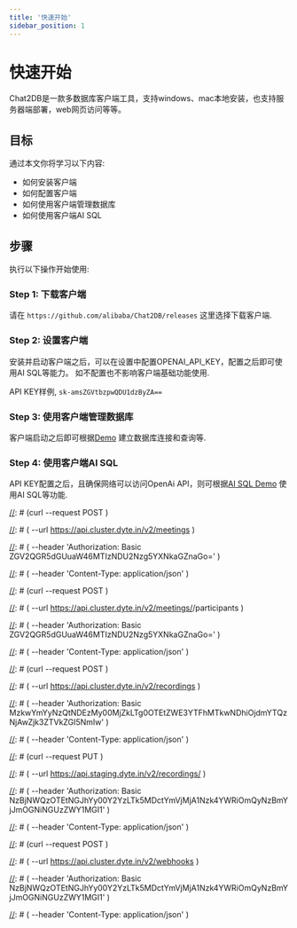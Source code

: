 ```yaml
---
title: '快速开始'
sidebar_position: 1
---
```


# 快速开始
Chat2DB是一款多数据库客户端工具，支持windows、mac本地安装，也支持服务器端部署，web网页访问等等。


## 目标

通过本文你将学习以下内容:

- 如何安装客户端
- 如何配置客户端
- 如何使用客户端管理数据库
- 如何使用客户端AI SQL

## 步骤

执行以下操作开始使用:

### Step 1: 下载客户端

请在 `https://github.com/alibaba/Chat2DB/releases` 这里选择下载客户端.

### Step 2: 设置客户端

安装并启动客户端之后，可以在设置中配置OPENAI_API_KEY，配置之后即可使用AI SQL等能力。
如不配置也不影响客户端基础功能使用.

API KEY样例, `sk-amsZGVtbzpwQDU1dzByZA==`

### Step 3: 使用客户端管理数据库

客户端启动之后即可根据[Demo](https://github.com/alibaba/Chat2DB#-%E4%BD%BF%E7%94%A8demo) 建立数据库连接和查询等.

### Step 4: 使用客户端AI SQL

API KEY配置之后，且确保网络可以访问OpenAi API，则可根据[AI SQL Demo](https://github.com/alibaba/Chat2DB/blob/main/CHAT2DB_AI_SQL.md) 使用AI SQL等功能.

[//]: # (## Add Video Calls to your Application using Dyte APIs)

[//]: # ()
[//]: # (This section focuses on how to add voice and video calls to your applications)

[//]: # (using Dyte APIs. A typical workflow includes the following steps:)

[//]: # ()
[//]: # (1.  Create a meeting)

[//]: # (2.  Add participants to the meeting)

[//]: # (3.  Record the meeting)

[//]: # (4.  Receive events using webhooks)

[//]: # ()
[//]: # (### Step 1: Create a Meeting)

[//]: # ()
[//]: # (You must first create a meeting in order to begin using Dyte for voice and video)

[//]: # (calls.)

[//]: # ()
[//]: # (#### Request)

[//]: # ()
[//]: # (This request returns a parameter called `id`, which is your `meeting ID`. The)

[//]: # (meeting ID is required for subsequent operations like adding participants.)

[//]: # ()
[//]: # (```bash)

[//]: # (curl --request POST \)

[//]: # (  --url https://api.cluster.dyte.in/v2/meetings \)

[//]: # (  --header 'Authorization: Basic ZGV2QGR5dGUuaW46MTIzNDU2Nzg5YXNkaGZnaGo=' \)

[//]: # (  --header 'Content-Type: application/json' \)

[//]: # (  --data '{)

[//]: # (  "title": "Sample meeting",)

[//]: # (  "preferred_region": "ap-south-1",)

[//]: # (  "record_on_start": false)

[//]: # (}')

[//]: # (```)

[//]: # ()
[//]: # (#### Response)

[//]: # ()
[//]: # (```json)

[//]: # ({)

[//]: # (  "success": true,)

[//]: # (  "data": {)

[//]: # (    "id": "497f6eca-6276-4993-bfeb-53cbbbba6f08",)

[//]: # (    "preferred_region": "ap-south-1",)

[//]: # (    "waiting_room": true,)

[//]: # (    "record_on_start": true,)

[//]: # (    "created_at": "2019-08-24T14:15:22Z",)

[//]: # (    "updated_at": "2019-08-24T14:15:22Z")

[//]: # (  })

[//]: # (})

[//]: # (```)

[//]: # ()
[//]: # (### Step 2: Add Participants)

[//]: # ()
[//]: # (Once you’ve created a meeting, you can add participants to the meeting.)

[//]: # ()
[//]: # (#### Request)

[//]: # ()
[//]: # (This request returns a token, which is required to initialize the frontend SDKs.)

[//]: # ()
[//]: # (:::tip Note)

[//]: # ()
[//]: # (The preset name created earlier must be passed in the request.)

[//]: # ()
[//]: # (:::)

[//]: # ()
[//]: # (```bash)

[//]: # (curl --request POST \)

[//]: # (  --url https://api.cluster.dyte.in/v2/meetings/<meetingId>/participants \)

[//]: # (  --header 'Authorization: Basic ZGV2QGR5dGUuaW46MTIzNDU2Nzg5YXNkaGZnaGo=' \)

[//]: # (  --header 'Content-Type: application/json' \)

[//]: # (  --data '{)

[//]: # (  "name": "Mary Sue",)

[//]: # (  "picture": "https://i.imgur.com/test.jpg",)

[//]: # (  "preset_name": "string",)

[//]: # (  "client_specific_id": "string")

[//]: # (}')

[//]: # (```)

[//]: # ()
[//]: # (#### Response)

[//]: # ()
[//]: # (```json)

[//]: # ({)

[//]: # (  "success": true,)

[//]: # (  "data": {)

[//]: # (    "id": "497f6eca-6276-4993-bfeb-53cbbbba6f08",)

[//]: # (    "name": "string",)

[//]: # (    "picture": "http://example.com",)

[//]: # (    "client_specific_id": "string",)

[//]: # (    "preset_name": "string",)

[//]: # (    "created_at": "2019-08-24T14:15:22Z",)

[//]: # (    "updated_at": "2019-08-24T14:15:22Z",)

[//]: # (    "token": "eyJhbGciOiJSUzI1NiIsInR5cCI6IkpXVCJ9.eyJvcmdJZCI6IjM5MGJmMjc0LTQxMzMtNDI2ZC04NDkxLWVhN2ExYTE5MDQ4YiIsIm1lZXRpbmdJZCI6ImY5MTMzODM0LWE4MmYtNGNhYi05OTRiLWY3M2RiMmQwNmY4OCIsInBhcnRpY2lwYW50SWQiOiIxZDVhNTkyMy1iYzY5LTQ5ZDAtODJhNy1lZDIzZmE0ZTUyZWYiLCJwcmVzZXRJZCI6Ijg3NzNiZDAzLTkzNjItNDdjNy1hNzlkLThmNTQxMWMyNDc2NiIsImlhdCI6MTY2OTgzMDE5OCwiZXhwIjoxNjc4NDcwMTk4fQ.ngSKuI24JHtPxiimrGT1Vkk7_AdvrMRwkbltvlWpyWmmm14-Kl4OUVw2nm7q0S2uEgw7xXRz8faxzzJTMogkKlUSXGXOpUc_lXYH9h7u29MCFf3nJDy_FZIsSgPmULLoF3p4OlU9wNSwEnO0h856PdB4MfAuXxa24vkgI1tplzBPOS4NcW9x8pfE7J98ixVZKcPvqNig_pLOypy0j5Pd3CHdi25EFml1Fr0iyui4hDrjE-mzMnYwvojkXSb47MSxVoOLGvWn__dL2qrPSho4C3fhb_HEupWAzCHMDBpl1IGhazN1-mZ40WNYsKFFcch89qOsr0dA2C_d0PHVzCVP3A")

[//]: # (  })

[//]: # (})

[//]: # (```)

[//]: # ()
[//]: # (### Step 3: Record the Meeting)

[//]: # ()
[//]: # (You can manage your recordings in Dyte using `Basic` or `Bearer` authentication)

[//]: # (methods. If you’re using `Bearer` authentication, then you need to use the)

[//]: # (`token` returned by the [Add Participants]&#40;/api#/operations/add_participant&#41; API)

[//]: # (request.)

[//]: # ()
[//]: # (#### Start recording)

[//]: # ()
[//]: # (`storage_config` is an optional parameter. If you specify the storage)

[//]: # (configuration, the recording will be stored in your S3 bucket as well.)

[//]: # ()
[//]: # (##### Request)

[//]: # ()
[//]: # (```bash)

[//]: # (curl --request POST \)

[//]: # (  --url https://api.cluster.dyte.in/v2/recordings \)

[//]: # (  --header 'Authorization: Basic MzkwYmYyNzQtNDEzMy00MjZkLTg0OTEtZWE3YTFhMTkwNDhiOjdmYTQzNjAwZjk3ZTVkZGI5NmIw' \)

[//]: # (  --header 'Content-Type: application/json' \)

[//]: # (  --data '{)

[//]: # (  "meeting_id": "97440c6a-140b-40a9-9499-b23fd7a3868a",)

[//]: # (  "storage_config": {)

[//]: # (    "type": "aws",)

[//]: # (    "access_key": "string",)

[//]: # (    "secret_key": "string",)

[//]: # (    "region": "us-east-1",)

[//]: # (    "bucket": "string",)

[//]: # (    "path": "string")

[//]: # (  })

[//]: # (}')

[//]: # (```)

[//]: # ()
[//]: # (##### Response)

[//]: # ()
[//]: # (```json)

[//]: # ({)

[//]: # (  "success": true,)

[//]: # (  "data": {)

[//]: # (    "id": "a776cc7e-54b8-4915-a748-8afc6bf98140",)

[//]: # (    "download_url": null,)

[//]: # (    "download_url_expiry": null,)

[//]: # (    "file_size": null,)

[//]: # (    "session_id": null,)

[//]: # (    "output_file_name": "d9fc4d6a-a5a0-4430-9a73-d4ba14e597f9_1669882270392.mp4",)

[//]: # (    "status": "INVOKED",)

[//]: # (    "invoked_time": "2022-12-01T08:11:10.430Z",)

[//]: # (    "started_time": null,)

[//]: # (    "stopped_time": null,)

[//]: # (    "storage_config": {)

[//]: # (      "id": "5f48f84c-4628-44b8-8953-64c67c714de7",)

[//]: # (      "type": "aws",)

[//]: # (      "region": "ap-south-1",)

[//]: # (      "bucket": "dyte",)

[//]: # (      "path": "/")

[//]: # (    })

[//]: # (  })

[//]: # (})

[//]: # (```)

[//]: # ()
[//]: # (#### Stop recording)

[//]: # ()
[//]: # (##### Request)

[//]: # ()
[//]: # (```bash)

[//]: # (curl --request PUT \)

[//]: # (  --url https://api.staging.dyte.in/v2/recordings/<recordingId> \)

[//]: # (  --header 'Authorization: Basic NzBjNWQzOTEtNGJhYy00Y2YzLTk5MDctYmVjMjA1Nzk4YWRiOmQyNzBmYjJmOGNiNGUzZWY1MGI1' \)

[//]: # (  --header 'Content-Type: application/json' \)

[//]: # (  --data '{)

[//]: # (  "action": "stop")

[//]: # (}')

[//]: # (```)

[//]: # ()
[//]: # (##### Response)

[//]: # ()
[//]: # (The `UPLOADING` status indicates that the recording is still being uploaded to)

[//]: # (the server asynchronously. The upload process may take longer depending on the)

[//]: # (size of the file.)

[//]: # ()
[//]: # (To monitor the status of recordings, you can listen to the)

[//]: # ([`recording.statusUpdate`]&#40;./webhooks/webhook-events#recordingstatusupdate&#41; events using webhooks.)

[//]: # ()
[//]: # (```json)

[//]: # ({)

[//]: # (  "success": true,)

[//]: # (  "data": {)

[//]: # (    "id": "a776cc7e-54b8-4915-a748-8afc6bf98140",)

[//]: # (    "download_url": null,)

[//]: # (    "download_url_expiry": null,)

[//]: # (    "file_size": null,)

[//]: # (    "session_id": "622dfa7b-ae00-4ba1-bba0-d6d0cc9e6c7d",)

[//]: # (    "output_file_name": "d9fc4d6a-a5a0-4430-9a73-d4ba14e597f9_1669882270392.mp4",)

[//]: # (    "status": "UPLOADING",)

[//]: # (    "invoked_time": "2022-12-01T08:11:10.430Z",)

[//]: # (    "started_time": "2022-12-01T08:11:12.023Z",)

[//]: # (    "meeting": {)

[//]: # (      "waiting_room": false,)

[//]: # (      "id": "d9fc4d6a-a5a0-4430-9a73-d4ba14e597f9",)

[//]: # (      "title": "Backend Standup",)

[//]: # (      "record_on_start": false,)

[//]: # (      "created_at": "2022-12-01T07:01:23.990Z",)

[//]: # (      "updated_at": "2022-12-01T07:01:23.990Z")

[//]: # (    },)

[//]: # (    "storage_config": {)

[//]: # (      "id": "5f38f84c-4628-44b8-8953-64c67c714de7",)

[//]: # (      "type": "aws",)

[//]: # (      "region": "ap-south-1",)

[//]: # (      "bucket": "dyte",)

[//]: # (      "path": "/")

[//]: # (    })

[//]: # (  })

[//]: # (})

[//]: # (```)

[//]: # ()
[//]: # (### Step 4: Add a Webhook)

[//]: # ()
[//]: # (Dyte uses webhooks to notify your application when an event occurs. Webhooks are)

[//]: # (especially useful for asynchronous events like when a recording is uploaded or a)

[//]: # (new participant joins the meeting.)

[//]: # ()
[//]: # (Dyte can push real-time updates to your application via a webhook. Events are)

[//]: # (sent to your webhook endpoint as a JSON payload over HTTPS. These events can)

[//]: # (then be used to perform actions in your backend systems.)

[//]: # ()
[//]: # (For example, here is how to create a webhook that listens for all participant)

[//]: # (joining/leaving events.)

[//]: # ()
[//]: # (#### Request)

[//]: # ()
[//]: # (When a participant joins or leaves a meeting, this will trigger the webhook and)

[//]: # (send the event.)

[//]: # ()
[//]: # (```bash)

[//]: # (curl --request POST \)

[//]: # (  --url https://api.cluster.dyte.in/v2/webhooks \)

[//]: # (  --header 'Authorization: Basic NzBjNWQzOTEtNGJhYy00Y2YzLTk5MDctYmVjMjA1Nzk4YWRiOmQyNzBmYjJmOGNiNGUzZWY1MGI1' \)

[//]: # (  --header 'Content-Type: application/json' \)

[//]: # (  --data '{)

[//]: # (  "name": "Attendance",)

[//]: # (  "url": "https://webhook.site/#!/b23a5bbd-c8b0-4ced-a9e2-78ae7889897e",)

[//]: # (  "events": [)

[//]: # (    "meeting.participantJoined",)

[//]: # (    "meeting.participantLeft")

[//]: # (  ])

[//]: # (}')

[//]: # (```)

[//]: # ()
[//]: # (#### Response)

[//]: # ()
[//]: # (```json)

[//]: # ({)

[//]: # (  "event": "meeting.participantJoined",)

[//]: # (  "meeting": {)

[//]: # (    "id": "d9fc4d6a-a5a0-4430-9a73-d4ba14e597f9",)

[//]: # (    "title": "Backend Standup",)

[//]: # (    "roomName": "d9fc4d6a-a5a0-4430-9a73-d4ba14e597f9",)

[//]: # (    "status": "LIVE",)

[//]: # (    "createdAt": "2022-12-01T08:08:36.593Z",)

[//]: # (    "startedAt": "2022-12-01T08:08:36.593Z",)

[//]: # (    "organizedBy": {)

[//]: # (      "id": "70c5d391-4bac-4cf3-9907-bec205798adb",)

[//]: # (      "name": "Test Org")

[//]: # (    })

[//]: # (  },)

[//]: # (  "participant": {)

[//]: # (    "peerId": "1087822b-0673-47c9-abc9-582ccc8b4057",)

[//]: # (    "userDisplayName": "Participant nfiu92xa1jd",)

[//]: # (    "clientSpecificId": "anrxl1m34a4")

[//]: # (  })

[//]: # (})

[//]: # (```)

[//]: # (For more information on how to create webhook endpoints, see)

[//]: # ([Creating webhook endpoints]&#40;/api#/operations/addWebhook&#41;.)
